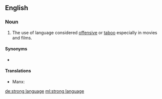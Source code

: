 {{also|strong-language}}
==English==

===Noun===
{{en-noun|-}}

# The use of language considered [[offensive]] or [[taboo]] especially in movies and films.

====Synonyms====
* {{l|en|swearing}}

====Translations====
{{trans-top|use of language considered offensive or taboo especially in movies and films}}
* Manx: {{t|gv|caaynt lajer|f}}
{{trans-mid}}
{{trans-bottom}}

[[de:strong language]]
[[ml:strong language]]